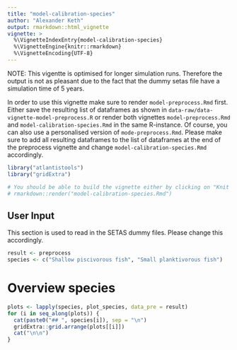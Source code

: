```yaml
---
title: "model-calibration-species"
author: "Alexander Keth"
output: rmarkdown::html_vignette
vignette: >
  %\VignetteIndexEntry{model-calibration-species}
  %\VignetteEngine{knitr::rmarkdown}
  %\VignetteEncoding{UTF-8}
---
```


NOTE: This vigentte is optimised for longer simulation runs. Therefore the output is not as pleasant
due to the fact that the dummy setas file have a simulation time of 5 years.

In order to use this vignette make sure to render `model-preprocess.Rmd` first. Either save the resulting
list of dataframes as shown in `data-raw/data-vignette-model-preprocess.R` or render both vignettes
`model-preprocess.Rmd` and `model-calibration-species.Rmd` in the same R-instance. Of course,  you can also use 
a personalised version of `mode-preprocess.Rmd`. Please make sure to add all resulting dataframes
to the list of dataframes at the end of the preprocess vignette and change `model-calibration-species.Rmd` accordingly.

```r
library("atlantistools")
library("gridExtra")

# You should be able to build the vignette either by clicking on "Knit PDF" in RStudio or with
# rmarkdown::render("model-calibration-species.Rmd")
```

## User Input
This section is used to read in the SETAS dummy files. Please change this accordingly.

```r
result <- preprocess
species <- c("Shallow piscivorous fish", "Small planktivorous fish")
```


# Overview species 

```r
plots <- lapply(species, plot_species, data_pre = result)
for (i in seq_along(plots)) {
  cat(paste0("## ", species[i]), sep = "\n")
  gridExtra::grid.arrange(plots[[i]])
  cat("\n\n")
}
```









